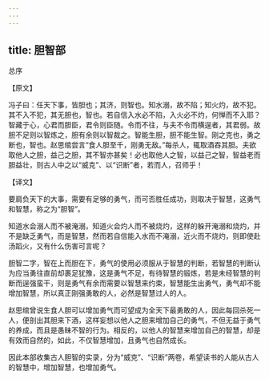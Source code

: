 ```yaml
---
---
---
```

title: 胆智部
---







总序


【原文】

冯子曰：任天下事，皆胆也；其济，则智也。知水溺，故不陷；知火灼，故不犯。其不入不犯，其无胆也，智也。若自信入水必不陷，入火必不灼，何惮而不入耶？智藏于心，心君而胆臣，君令则臣随。令而不往，与夫不令而横逞者，其君弱。故胆不足则以智炼之，胆有余则以智裁之。智能生胆，胆不能生智。刚之克也，勇之断也，智也。赵思绾尝言“食人胆至千，刚勇无敌。”每杀人，辄取酒吞其胆。夫欲取他人之胆，益己之胆，其不智亦甚矣！必也取他人之智，以益己之智，智益老而胆益壮，则古人中之以“威克”、以“识断”者，若而人，召师乎！

【译文】

要肩负天下的大事，需要有足够的勇气，而可否胜任成功，则取决于智慧，这勇气和智慧，称之为“胆智”。

知道水会溺人而不被淹溺，知道火会灼人而不被烧灼，这样的躲开淹溺和烧灼，并不是缺乏勇气，而是智慧，然而若自信能入水而不淹溺，近火而不烧灼，则即使赴汤蹈火，又有什么伤害可言呢？

胆智二字，智在上而胆在下，勇气的使用必须服从于智慧的判断，若智慧的判断认为应当勇往直前却裹足犹豫，这是勇气不足，有待智慧的锻炼，若是未经智慧的判断而逞强蛮干，则是勇气有余而需要以智慧来约束，智慧能生出勇气，勇气却不能增加智慧，所以真正刚强勇敢的人，必然是智慧过人的人。

赵思绾曾说生食人胆可以增加勇气而可望成为全天下最勇敢的人，因此每回杀死一人，便剖出其胆来下酒，这样妄想以他人之胆来增加自己的勇气，不但无益于勇气的养成，而且是愚昧不智的行为。相反的，以他人的智慧来增加自己的智慧，却是有效而自然的，如此，不仅智慧增加，且勇气也自然成长。

因此本部收集古人胆智的实录，分为“威克”、“识断”两卷，希望读书的人能从古人的智慧中，增加智慧，也增加勇气。
